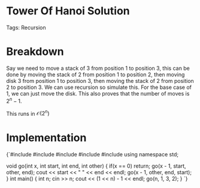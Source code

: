 


<Sidebar moduleId={moduleId} /> 

# Tower Of Hanoi Solution

Tags: Recursion

# Breakdown

Say we need to move a stack of $3$ from position $1$ to position $3$, this can be done by moving the stack of $2$ from
position $1$ to position $2$, then moving disk $3$ from position $1$ to position $3$, then moving the stack of $2$ from 
position $2$ to position $3$. We can use recursion so simulate this. For the base case of $1$, we can just move the disk. 
This also proves that the number of moves is $2^n - 1$. 

This runs in $\mathcal{O}(2^n)$

# Implementation

<div style={{ transform: 'translateX(150px)' }}>
  <SyntaxHighlighter language="cpp" style={okaidia}>
{`#include <cmath>
#include <cstdio>
#include <vector>
#include <iostream>
#include <algorithm>
using namespace std;

void go(int x, int start, int end, int other) {
    if(x == 0) return; 
    go(x - 1, start, other, end); 
    cout << start << " " << end << endl;
    go(x - 1, other, end, start); 
}
int main() {
    int n; cin >> n; 
    cout << (1 << n) - 1 << endl; 
    go(n, 1, 3, 2); 
}
`}
  </SyntaxHighlighter>
</div>
